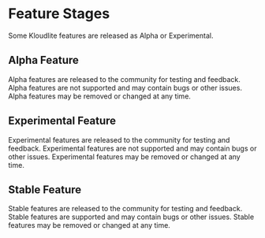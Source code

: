 # Feature Stages

Some Kloudlite features are released as Alpha or Experimental.

## Alpha Feature

Alpha features are released to the community for testing and feedback. Alpha features are not supported and may contain bugs or other issues. Alpha features may be removed or changed at any time.

## Experimental Feature

Experimental features are released to the community for testing and feedback. Experimental features are not supported and may contain bugs or other issues. Experimental features may be removed or changed at any time.

## Stable Feature

Stable features are released to the community for testing and feedback. Stable features are supported and may contain bugs or other issues. Stable features may be removed or changed at any time.

<div className="wb-p-3xl wb-mt-3xl" />